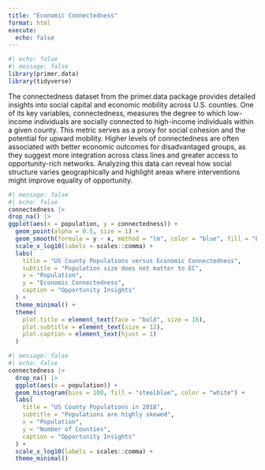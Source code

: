 ```yaml
---
title: "Economic Connectedness"
format: html
execute: 
  echo: false
---
```



```r
#| echo: false
#| message: false
library(primer.data)
library(tidyverse)
```

The connectedness dataset from the primer.data package provides detailed insights into social capital and economic mobility across U.S. counties. One of its key variables, connectedness, measures the degree to which low-income individuals are socially connected to high-income individuals within a given county. This metric serves as a proxy for social cohesion and the potential for upward mobility. Higher levels of connectedness are often associated with better economic outcomes for disadvantaged groups, as they suggest more integration across class lines and greater access to opportunity-rich networks. Analyzing this data can reveal how social structure varies geographically and highlight areas where interventions might improve equality of opportunity.

```r
#| message: false
#| echo: false
connectedness |>
drop_na() |>
ggplot(aes(x = population, y = connectedness)) +
  geom_point(alpha = 0.5, size = 1) +
  geom_smooth(formula = y ~ x, method = "lm", color = "blue", fill = "blue", alpha = 0.2) +
  scale_x_log10(labels = scales::comma) +
  labs(
    title = "US County Populations versus Economic Connectedness",
    subtitle = "Population size does not matter to EC",
    x = "Population",
    y = "Economic Connectedness",
    caption = "Opportunity Insights"
  ) +
  theme_minimal() +
  theme(
    plot.title = element_text(face = "bold", size = 16),
    plot.subtitle = element_text(size = 12),
    plot.caption = element_text(hjust = 1)
  )
```


```r
#| message: false
#| echo: false
connectedness |>
  drop_na() |>
  ggplot(aes(x = population)) +
  geom_histogram(bins = 100, fill = "steelblue", color = "white") +
  labs(
    title = "US County Populations in 2018",
    subtitle = "Populations are highly skewed",
    x = "Population",
    y = "Number of Counties",
    caption = "Opportunity Insights"
  ) +
  scale_x_log10(labels = scales::comma) +
  theme_minimal()
```

